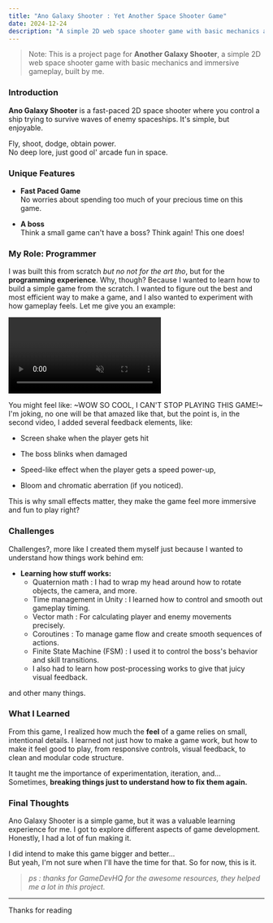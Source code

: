 ```yaml
---
title: "Ano Galaxy Shooter : Yet Another Space Shooter Game"
date: 2024-12-24
description: "A simple 2D web space shooter game with basic mechanics and immersive gameplay."
---
```


> Note: This is a project page for **Another Galaxy Shooter**, a simple 2D web space shooter game with basic mechanics and immersive gameplay, built by me.

### Introduction

**Ano Galaxy Shooter** is a fast-paced 2D space shooter where you control a ship trying to survive waves of enemy spaceships. It's simple, but enjoyable.

Fly, shoot, dodge, obtain power. <br />
No deep lore, just good ol' arcade fun in space.

### Unique Features

- **Fast Paced Game** <br />
No worries about spending too much of your precious time on this game.

- **A boss** <br />
Think a small game can't have a boss? Think again! This one does!

### My Role: Programmer
I was built this from scratch _but no not for the art tho_, but for the **programming experience**. Why, though? Because I wanted to learn how to build a simple game from the scratch. I wanted to figure out the best and most efficient way to make a game, and I also wanted to experiment with how gameplay feels.
Let me give you an example:
<div style={{ display: "flex", gap: "1rem", flexWrap: "wrap" }}>
  <video
    src="/projectsProperties/anoGalaxyShooter/a.mp4"
    autoplay
    loop
    muted
    playsInline
    style={{ flex: "1", minWidth: "300px", borderRadius: "12px" }}
  />

  <video
    src="/projectsProperties/anoGalaxyShooter/b.mp4"
    autoplay
    loop
    muted
    playsInline
    style={{ flex: "1", minWidth: "300px", borderRadius: "12px" }}
  />
</div>

You might feel like: ~WOW SO COOL, I CAN'T STOP PLAYING THIS GAME!~ <br />
I'm joking, no one will be that amazed like that, but the point is, in the second video, I added several feedback elements, like:

- Screen shake when the player gets hit

- The boss blinks when damaged

- Speed-like effect when the player gets a speed power-up,

- Bloom and chromatic aberration (if you noticed).

This is why small effects matter, they make the game feel more immersive and fun to play right?

### Challenges

Challenges?, more like I created them myself just because I wanted to understand how things work behind em:

- **Learning how stuff works:**
  - Quaternion math : I had to wrap my head around how to rotate objects, the camera, and more.
  - Time management in Unity : I learned how to control and smooth out gameplay timing.
  - Vector math : For calculating player and enemy movements precisely.
  - Coroutines : To manage game flow and create smooth sequences of actions.
  - Finite State Machine (FSM) : I used it to control the boss's behavior and skill transitions.
  - I also had to learn how post-processing works to give that juicy visual feedback.

and other many things.

### What I Learned

From this game, I realized how much the **feel** of a game relies on small, intentional details.
I learned not just how to make a game work, but how to make it feel good to play, from responsive controls, visual feedback, to clean and modular code structure.

It taught me the importance of experimentation, iteration, and… <br />
Sometimes, **breaking things just to understand how to fix them again.**

### Final Thoughts

Ano Galaxy Shooter is a simple game, but it was a valuable learning experience for me. I got to explore different aspects of game development. Honestly, I had a lot of fun making it.

I did intend to make this game bigger and better... <br />
But yeah, I'm not sure when I'll have the time for that.
So for now, this is it.

> *ps : thanks for GameDevHQ for the awesome resources, they helped me a lot in this project.*

---

Thanks for reading

